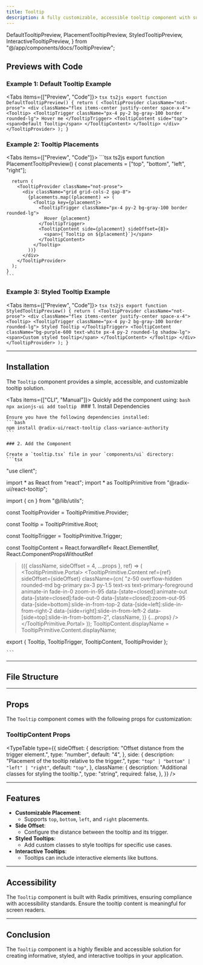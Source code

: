 ```yaml
---
title: Tooltip
description: A fully customizable, accessible tooltip component with support for various placements, offsets, and styles.
---
```


  DefaultTooltipPreview,
  PlacementTooltipPreview,
  StyledTooltipPreview,
  InteractiveTooltipPreview,
} from "@/app/components/docs/TooltipPreview";

## Previews with Code

### Example 1: Default Tooltip Example

<Tabs items={["Preview", "Code"]}>
  <Tab value="Preview" className="m-auto h-48 pb-8 content-center">
    <DefaultTooltipPreview />
  </Tab>
  <Tab value="Code" className="w-auto h-auto">
    ```tsx ts2js
    export function DefaultTooltipPreview() {
      return (
        <TooltipProvider className="not-prose">
          <div className="flex items-center justify-center space-x-4">
            <Tooltip>
              <TooltipTrigger className="px-4 py-2 bg-gray-100 border rounded-lg">
                Hover me
              </TooltipTrigger>
              <TooltipContent side="top">
                <span>Default Tooltip</span>
              </TooltipContent>
            </Tooltip>
          </div>
        </TooltipProvider>
      );
    }
    ```
  </Tab>
</Tabs>

### Example 2: Tooltip Placements

<Tabs items={["Preview", "Code"]}>
  <Tab value="Preview" className="m-auto h-72 pb-8 content-center">
    <PlacementTooltipPreview />
  </Tab>
  <Tab value="Code" className="w-auto h-auto">
    ```tsx ts2js
    export function PlacementTooltipPreview() {
      const placements = ["top", "bottom", "left", "right"];

      return (
        <TooltipProvider className="not-prose">
          <div className="grid grid-cols-2 gap-8">
            {placements.map((placement) => (
              <Tooltip key={placement}>
                <TooltipTrigger className="px-4 py-2 bg-gray-100 border rounded-lg">
                  Hover {placement}
                </TooltipTrigger>
                <TooltipContent side={placement} sideOffset={8}>
                  <span>{`Tooltip on ${placement}`}</span>
                </TooltipContent>
              </Tooltip>
            ))}
          </div>
        </TooltipProvider>
      );
    }
    ```
  </Tab>
</Tabs>

### Example 3: Styled Tooltip Example

<Tabs items={["Preview", "Code"]}>
  <Tab value="Preview" className="m-auto h-48 pb-8 content-center">
    <StyledTooltipPreview />
  </Tab>
  <Tab value="Code" className="w-auto h-auto">
    ```tsx ts2js
    export function StyledTooltipPreview() {
      return (
        <TooltipProvider className="not-prose">
          <div className="flex items-center justify-center space-x-4">
            <Tooltip>
              <TooltipTrigger className="px-4 py-2 bg-gray-100 border rounded-lg">
                Styled Tooltip
              </TooltipTrigger>
              <TooltipContent className="bg-purple-600 text-white px-4 py-2 rounded-lg shadow-lg">
                <span>Custom styled tooltip</span>
              </TooltipContent>
            </Tooltip>
          </div>
        </TooltipProvider>
      );
    }
    ```
  </Tab>
</Tabs>

---

## Installation

The `Tooltip` component provides a simple, accessible, and customizable tooltip solution.

<Tabs items={["CLI", "Manual"]}>
  <Tab value="CLI">
    Quickly add the component using:
    ```bash
    npx axionjs-ui add tooltip
    ```
  </Tab>
  <Tab value="Manual">
    ### 1. Install Dependencies

    Ensure you have the following dependencies installed:
    ```bash
    npm install @radix-ui/react-tooltip class-variance-authority
    ```

    ### 2. Add the Component

    Create a `tooltip.tsx` file in your `components/ui` directory:
    ```tsx
   "use client";

import * as React from "react";
import * as TooltipPrimitive from "@radix-ui/react-tooltip";

import { cn } from "@/lib/utils";

const TooltipProvider = TooltipPrimitive.Provider;

const Tooltip = TooltipPrimitive.Root;

const TooltipTrigger = TooltipPrimitive.Trigger;

const TooltipContent = React.forwardRef<
  React.ElementRef<typeof TooltipPrimitive.Content>,
  React.ComponentPropsWithoutRef<typeof TooltipPrimitive.Content>
>(({ className, sideOffset = 4, ...props }, ref) => (
  <TooltipPrimitive.Portal>
    <TooltipPrimitive.Content
      ref={ref}
      sideOffset={sideOffset}
      className={cn(
        "z-50 overflow-hidden rounded-md bg-primary px-3 py-1.5 text-xs text-primary-foreground animate-in fade-in-0 zoom-in-95 data-[state=closed]:animate-out data-[state=closed]:fade-out-0 data-[state=closed]:zoom-out-95 data-[side=bottom]:slide-in-from-top-2 data-[side=left]:slide-in-from-right-2 data-[side=right]:slide-in-from-left-2 data-[side=top]:slide-in-from-bottom-2",
        className,
      )}
      {...props}
    />
  </TooltipPrimitive.Portal>
));
TooltipContent.displayName = TooltipPrimitive.Content.displayName;

export { Tooltip, TooltipTrigger, TooltipContent, TooltipProvider };

    ```
  </Tab>
</Tabs>

---

## File Structure

<Files>
  <Folder name="app" defaultOpen>
    <Folder name="components" defaultOpen>
      <Folder name="ui" defaultOpen>
        <File name="tooltip.tsx" />
      </Folder>
    </Folder>
  </Folder>
</Files>

---

## Props

The `Tooltip` component comes with the following props for customization:

### TooltipContent Props

<TypeTable
  type={{
    sideOffset: {
      description: "Offset distance from the trigger element.",
      type: "number",
      default: "4",
    },
    side: {
      description: "Placement of the tooltip relative to the trigger.",
      type: `"top" | "bottom" | "left" | "right"`,
      default: `"top"`,
    },
    className: {
      description: "Additional classes for styling the tooltip.",
      type: "string",
      required: false,
    },
  }}
/>

---

## Features

- **Customizable Placement**:
  - Supports `top`, `bottom`, `left`, and `right` placements.
- **Side Offset**:
  - Configure the distance between the tooltip and its trigger.
- **Styled Tooltips**:
  - Add custom classes to style tooltips for specific use cases.
- **Interactive Tooltips**:
  - Tooltips can include interactive elements like buttons.

---

## Accessibility

The `Tooltip` component is built with Radix primitives, ensuring compliance with accessibility standards. Ensure the tooltip content is meaningful for screen readers.

---

## Conclusion

The `Tooltip` component is a highly flexible and accessible solution for creating informative, styled, and interactive tooltips in your application.
